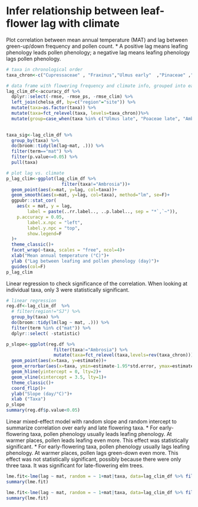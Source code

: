 # Infer relationship between leaf-flower lag with climate

Plot correlation between mean annual temperature (MAT) and lag between green-up/down frequency and pollen count.
* A positive lag means leafing phenology leads pollen phenology; a negative lag means leafing phenology lags pollen phenology.
```r
# taxa in chronological order
taxa_chron<-c("Cupressaceae" , "Fraxinus","Ulmus early"  ,"Pinaceae" ,"Acer", "Populus","Quercus",   "Betula","Morus",  "Poaceae early","Poaceae late"  ,    "Ulmus late" ,  "Ambrosia" )

# data frame with flowering frequency and climate info, grouped into early and late taxa
lag_clim_df<-accuracy_df %>% 
  dplyr::select(-rmse, -rmse_ps, -rmse_clim) %>% 
  left_join(chelsa_df, by=c("region"="site")) %>% 
  mutate(taxa=as.factor(taxa)) %>% 
  mutate(taxa=fct_relevel(taxa, levels=taxa_chron))%>%
  mutate(group=case_when(taxa %in% c("Ulmus late", "Poaceae late", "Ambrosia")~"late",
                                                                              TRUE~"early"))

taxa_sig<-lag_clim_df %>%
  group_by(taxa) %>%
  do(broom::tidy(lm(lag~mat, .))) %>% 
  filter(term=="mat") %>% 
  filter(p.value<=0.05) %>% 
  pull(taxa)

# plot lag vs. climate
p_lag_clim<-ggplot(lag_clim_df %>% 
                     filter(taxa!="Ambrosia"))+
  geom_point(aes(x=mat, y=lag, col=taxa))+
  geom_smooth(aes(x=mat, y=lag, col=taxa), method="lm", se=F)+
  ggpubr::stat_cor(
    aes(x = mat, y = lag,
        label = paste(..rr.label.., ..p.label.., sep = "*`,`~")),
    p.accuracy = 0.05,
        label.x.npc = "left",
        label.y.npc = "top",
        show.legend=F
  )+
  theme_classic()+
  facet_wrap(~taxa, scales = "free", ncol=4)+
  xlab("Mean annual temperature (°C)")+
  ylab ("Lag between leafing and pollen phenology (day)")+
  guides(col=F)
p_lag_clim
```
Linear regression to check significance of the correlation. When looking at individual taxa, only 3 were statistically significant.
```r
# linear regression
reg.df<-lag_clim_df  %>% 
  # filter(region!="SJ") %>% 
  group_by(taxa) %>%
  do(broom::tidy(lm(lag ~ mat, .))) %>%
  filter(term %in% c("mat")) %>%
  dplyr::select( -statistic)

p_slope<-ggplot(reg.df %>%
                  filter(taxa!="Ambrosia") %>% 
                  mutate(taxa=fct_relevel(taxa,levels=rev(taxa_chron))))+
  geom_point(aes(x=taxa, y=estimate))+
  geom_errorbar(aes(x=taxa, ymin=estimate-1.95*std.error, ymax=estimate+1.95*std.error))+
  geom_hline(yintercept = 0, lty=2)+
  geom_vline(xintercept = 3.5, lty=1)+
  theme_classic()+
  coord_flip()+
  ylab("Slope (day/°C)")+
  xlab ("Taxa")
p_slope
summary(reg.df$p.value<0.05)
```

Linear mixed-effect model with random slope and random intercept to summarize correlation over early and late flowering taxa.
* For early-flowering taxa, pollen phenology usually leads leafing phenology. At warmer places, pollen leads leafing even more. This effect was statistically significant.
* For early-flowering taxa, pollen phenology usually lags leafing phenology. At warmer places, pollen lags green-down even more. This effect was not statistically significant, possibly because there were only three taxa. It was significant for late-flowering elm trees.

```r
lme.fit<-lme(lag ~ mat, random = ~ 1+mat|taxa, data=lag_clim_df %>% filter(group=="early"),control =lmeControl(opt='optim',optimMethod = "SANN") )
summary(lme.fit)

lme.fit<-lme(lag ~ mat, random = ~ 1+mat|taxa, data=lag_clim_df %>% filter(group=="late"),control =lmeControl(opt='optim',optimMethod = "SANN"))
summary(lme.fit)
```

